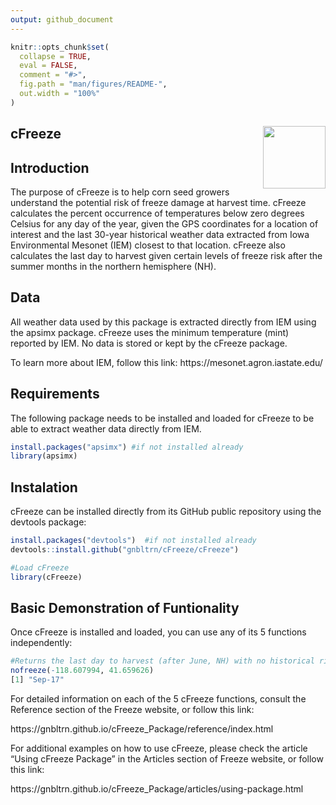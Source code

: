 ```yaml
---
output: github_document
---
```


<!-- README.md is generated from README.Rmd. Please edit that file -->

```r
knitr::opts_chunk$set(
  collapse = TRUE,
  eval = FALSE,
  comment = "#>",
  fig.path = "man/figures/README-",
  out.width = "100%"
)
```

## cFreeze  <img src="logo.png" align="right" width="100" height="100" />

<!-- badges: start -->
<!-- badges: end --> 


## Introduction

The purpose of cFreeze is to help corn seed growers understand the potential risk of freeze damage at harvest time. cFreeze calculates the percent occurrence of temperatures below zero degrees Celsius for any day of the year, given the GPS coordinates for a location of interest and the last 30-year historical weather data extracted from Iowa Environmental Mesonet (IEM) closest to that location.  cFreeze also calculates the last day to harvest given certain levels of freeze risk after the summer months in the northern hemisphere (NH).  


## Data

All weather data used by this package is extracted directly from IEM using the apsimx package.  cFreeze uses the minimum temperature (mint) reported by IEM.  No data is stored or kept by the cFreeze package.

To learn more about IEM, follow this link:
https://mesonet.agron.iastate.edu/


## Requirements

The following package needs to be installed and loaded for cFreeze to be able to extract weather data directly from IEM. 

```r
install.packages("apsimx") #if not installed already
library(apsimx)
```


## Instalation
cFreeze can be installed directly from its GitHub public repository using the devtools package:

```r

install.packages("devtools")  #if not installed already
devtools::install.github("gnbltrn/cFreeze/cFreeze")

#Load cFreeze
library(cFreeze)
```


## Basic Demonstration of Funtionality

Once cFreeze is installed and loaded, you can use any of its 5 functions independently:

```r

#Returns the last day to harvest (after June, NH) with no historical risk of freezing.
nofreeze(-118.607994, 41.659626)
[1] "Sep-17"
```

For detailed information on each of the 5 cFreeze functions, consult the Reference section of the Freeze website, or follow this link: 

https://gnbltrn.github.io/cFreeze_Package/reference/index.html

For additional examples on how to use cFreeze, please check the article "Using cFreeze Package" in the Articles section of Freeze website, or follow this link:

https://gnbltrn.github.io/cFreeze_Package/articles/using-package.html




